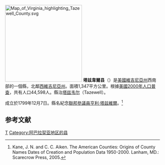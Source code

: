 {{noteTA
|T=zh-hans:塔兹韦尔县 (弗吉尼亚州);zh-hk:塔兹韋爾縣 (維珍尼亞州);zh-tw:塔兹韋爾縣 (維吉尼亞州);
|1=zh-hans:县;zh-hk:縣;zh-tw:郡;
}}

[[File:Map_of_Virginia_highlighting_Tazewell_County.svg|250px]]
'''塔兹韋爾县'''（{{lang-en|Tazewell County}}）是[[美國|美國]][[維吉尼亞州|維吉尼亞州]]西南部的一個縣，北鄰[[西維吉尼亞州|西維吉尼亞州]]。面積1,347平方公里。根據[[美國2000年人口普查|美國2000年人口普查]]，共有人口44,598人。縣治[[塔兹韦尔_(弗吉尼亚州)|塔兹韦尔]]（Tazewell）。

成立於1799年12月7日。縣名紀念[[美國參議院|聯邦參議員]][[亨利·塔兹維爾|亨利·塔兹維爾]]。<ref>Kane, J. N. and C. C. Aiken. The American Counties: Origins of County Names Dates of Creation and Population Data 1950-2000. Lanham, MD.: Scarecrow Press, 2005.</ref>

== 参考文献 ==
<div class="references-small">
<references />
</div>
{{弗吉尼亚州}}
[[Category:維吉尼亞州縣|T]]
[[Category:阿巴拉契亚地区的县|Category:阿巴拉契亚地区的县]]